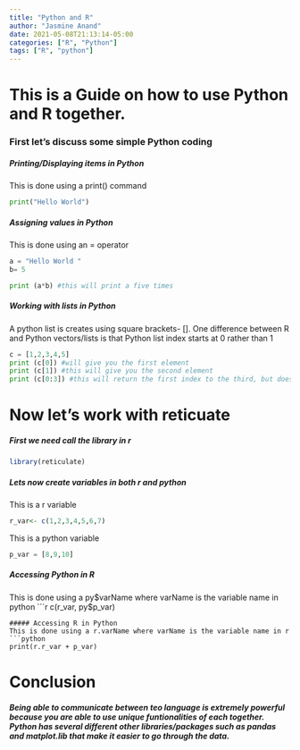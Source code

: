 ```yaml
---
title: "Python and R"
author: "Jasmine Anand"
date: 2021-05-08T21:13:14-05:00
categories: ["R", "Python"]
tags: ["R", "python"]
---
```


# This is a Guide on how to use Python and R together. 

### First let's discuss some simple Python coding

##### Printing/Displaying items in Python
This is done using a print() command
```python
print("Hello World")
```
##### Assigning values in Python
This is done using an = operator
```python
a = "Hello World "
b= 5

print (a*b) #this will print a five times
```
##### Working with lists in Python
A python list is creates using square brackets- []. One difference between R and Python vectors/lists is that Python list index starts at 0 rather than 1
```python
c = [1,2,3,4,5]
print (c[0]) #will give you the first element
print (c[1]) #this will give you the second element
print (c[0:3]) #this will return the first index to the third, but does NOT include the third index

```

# Now let's work with reticuate

##### First we need call the library in r
```r
library(reticulate)
```


##### Lets now create variables in both r and python
This is a r variable
```r

r_var<- c(1,2,3,4,5,6,7)

```

This is a python variable
```python

p_var = [8,9,10]

```


##### Accessing Python in R
This is done using a py$varName where varName is the variable name in python
```r
c(r_var, py$p_var)
```
##### Accessing R in Python
This is done using a r.varName where varName is the variable name in r
```python

print(r.r_var + p_var)

```
# Conclusion

##### Being able to communicate between teo language is extremely powerful because you are able to use unique funtionalities of each together. Python has several different other libraries/packages such as pandas and matplot.lib that make it easier to go through the data.
